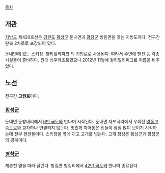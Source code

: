 [[목차]]
== 개관 ==
[[지방도]] 제420호선은 [[강원도]] [[횡성군]] 둔내면과 [[평창군]] 방림면을 잇는 지방도이다. 전구간 왕복 2차로로 포장되어 있다.

둔내면에 있는 스키장 '웰리힐리파크'의 진입로로 사용된다. 따라서 주변에 펜션 등 각종 시설들이 즐비하다. 원래 성우리조트였으나 2012년 11월에 윌리힐리파크로 이름을 바꾸었다.

== 노선 ==
전구간 '''고원로'''이다.
=== [[횡성군]] ===
둔내면 둔방내리에서 [[6번 국도]]와 만나며 시작된다.
둔내면 자포곡리에서 우회전
[[영동고속도로]]와 교차하나 연결되지 않는다.
멋있게 지어놓은 집들이 점점 많이 보이기 시작하는데 전부 펜션들이다.
스키장을 옆에 끼고 고개를 넘는다. 고개 정상은 횡성군과 평창군의 경계이다.
=== [[평창군]] ===
계촌천 옆을 따라 달린다.
방림면 방림리에서 [[42번 국도]]와 만나며 종료된다.
